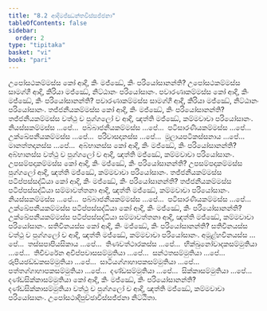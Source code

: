 ```yaml
---
title: "8.2 ආදිමජ්ඣන්තවිස්සජ්ජනා"
tableOfContents: false
sidebar:
  order: 2
type: "tipitaka"
basket: "vi"
book: "pari"
---
```



<DynamicBreadcrumb />

<Division number="333" book="pari">

<Paragraph number="1594" book="pari">
උපෝසථකම්මස්ස කෝ ආදි, කිං මජ්ඣේ, කිං පරියෝසානන්ති? උපෝසථකම්මස්ස සාමග්ගී ආදි, කිරියා මජ්ඣේ, නිට්ඨානං පරියෝසානං.
</Paragraph>

<Paragraph number="1595" book="pari">
පවාරණාකම්මස්ස කෝ ආදි, කිං මජ්ඣේ, කිං පරියෝසානන්ති? පවාරණාකම්මස්ස සාමග්ගී ආදි, කිරියා මජ්ඣේ, නිට්ඨානං පරියෝසානං.
</Paragraph>

<Paragraph number="1596" book="pari">
තජ්ජනීයකම්මස්ස කෝ ආදි, කිං මජ්ඣේ, කිං පරියෝසානන්ති? තජ්ජනීයකම්මස්ස වත්ථු ච පුග්ගලෝ ච ආදි, ඤත්ති මජ්ඣේ, කම්මවාචා පරියෝසානං.
</Paragraph>

<Paragraph number="1597" book="pari">
නියස්සකම්මස්ස …පේ…  පබ්බාජනීයකම්මස්ස …පේ…  පටිසාරණීයකම්මස්ස …පේ…  උක්ඛේපනීයකම්මස්ස …පේ…  පරිවාසදානස්ස …පේ…  මූලායපටිකස්සනාය …පේ…  මානත්තදානස්ස …පේ…  අබ්භානස්ස කෝ ආදි, කිං මජ්ඣේ, කිං පරියෝසානන්ති? අබ්භානස්ස වත්ථු ච පුග්ගලෝ ච ආදි, ඤත්ති මජ්ඣේ, කම්මවාචා පරියෝසානං.
</Paragraph>

<Paragraph number="1598" book="pari">
උපසම්පදාකම්මස්ස කෝ ආදි, කිං මජ්ඣේ, කිං පරියෝසානන්ති? උපසම්පදාකම්මස්ස පුග්ගලෝ ආදි, ඤත්ති මජ්ඣේ, කම්මවාචා පරියෝසානං.
</Paragraph>

<Paragraph number="1599" book="pari">
තජ්ජනීයකම්මස්ස පටිප්පස්සද්ධියා කෝ ආදි, කිං මජ්ඣේ, කිං පරියෝසානන්ති? තජ්ජනීයකම්මස්ස පටිප්පස්සද්ධියා සම්මාවත්තනා ආදි, ඤත්ති මජ්ඣේ, කම්මවාචා පරියෝසානං.
</Paragraph>

<Paragraph number="1600" book="pari">
නියස්සකම්මස්ස …පේ…  පබ්බාජනීයකම්මස්ස …පේ…  පටිසාරණීයකම්මස්ස …පේ…  උක්ඛේපනීයකම්මස්ස පටිප්පස්සද්ධියා කෝ ආදි, කිං මජ්ඣේ, කිං පරියෝසානන්ති? උක්ඛේපනීයකම්මස්ස පටිප්පස්සද්ධියා සම්මාවත්තනා ආදි, ඤත්ති මජ්ඣේ, කම්මවාචා පරියෝසානං.
</Paragraph>

<Paragraph number="1601" book="pari">
සතිවිනයස්ස කෝ ආදි, කිං මජ්ඣේ, කිං පරියෝසානන්ති? සතිවිනයස්ස වත්ථු ච පුග්ගලෝ ච ආදි, ඤත්ති මජ්ඣේ, කම්මවාචා පරියෝසානං.
</Paragraph>

<Paragraph number="1602" book="pari">
අමූළ්හවිනයස්ස …පේ…  තස්සපාපියසිකාය …පේ…  තිණවත්ථාරකස්ස …පේ…  භික්ඛුනෝවාදකසම්මුතියා …පේ…  තිචීවරේන අවිප්පවාසසම්මුතියා …පේ…  සන්ථතසම්මුතියා …පේ…  රූපියඡඩ්ඩකසම්මුතියා …පේ…  සාටියග්ගාහාපකසම්මුතියා …පේ…  පත්තග්ගාහාපකසම්මුතියා …පේ…  දණ්ඩසම්මුතියා …පේ…  සික්කාසම්මුතියා …පේ…  දණ්ඩසික්කාසම්මුතියා කෝ ආදි, කිං මජ්ඣේ, කිං පරියෝසානන්ති? දණ්ඩසික්කාසම්මුතියා වත්ථු ච පුග්ගලෝ ච ආදි, ඤත්ති මජ්ඣේ, කම්මවාචා පරියෝසානං.

</Paragraph>
</Division>

<Paragraph number="1603" type="center" book="pari">
උපෝසථාදිපුච්ඡාවිස්සජ්ජනා නිට්ඨිතා.
</Paragraph>